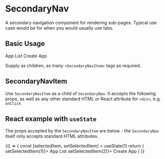 
<Meta title="SecondaryNav" component={SecondaryNav} />

# SecondaryNav

A secondary navigation component for rendering sub-pages. Typical use case would be for when you would usually use tabs.

## Basic Usage

<Canvas>
  <Story name="Basic Usage">
    <SecondaryNav>
      <SecondaryNavItem>App List</SecondaryNavItem>
      <SecondaryNavItem active>Create App</SecondaryNavItem>
    </SecondaryNav>
  </Story>
</Canvas>

<RenderHtmlMarkup component="SecondaryNav" story="Basic Usage" />

Supply as children, as many `<SecondaryNavItem>` tags as required.

## SecondaryNavItem

Use `SecondaryNavItem` as a child of `SecondaryNav`. It accepts the following props, as well as any other standard HTML or React attribute for `<div>`, e.g. `onClick`

## React example with `useState`

The props accepted by the `SecondaryNavItem` are below - the `SecondaryNav` itself only accepts standard HTML attributes.

<ArgsTable of={SecondaryNavItem} />

<Canvas>
  <Story name="React example">
    {() => {
      const [selectedItem, setSelectedItem] = useState(1)
      return (
        <SecondaryNav>
          <SecondaryNavItem active={selectedItem === 1} onClick={() => setSelectedItem(1)}>
            App List
          </SecondaryNavItem>
          <SecondaryNavItem active={selectedItem === 2} onClick={() => setSelectedItem(2)}>
            Create App
          </SecondaryNavItem>
        </SecondaryNav>
      )
    }}
  </Story>
</Canvas>

